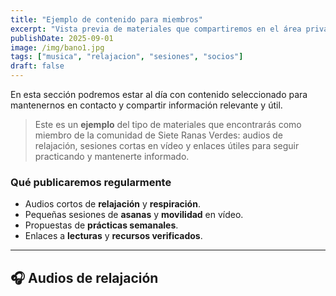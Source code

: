 ```yaml
---
title: "Ejemplo de contenido para miembros"
excerpt: "Vista previa de materiales que compartiremos en el área privada: música de relajación, sesiones en vídeo y recursos de calidad."
publishDate: 2025-09-01
image: /img/bano1.jpg
tags: ["musica", "relajacion", "sesiones", "socios"]
draft: false
---
```



En esta sección podremos estar al día con contenido seleccionado para mantenernos en contacto y compartir información relevante y útil.

> Este es un **ejemplo** del tipo de materiales que encontrarás como miembro de la comunidad de Siete Ranas Verdes: audios de relajación, sesiones cortas en vídeo y enlaces útiles para seguir practicando y mantenerte informado.

### Qué publicaremos regularmente

- Audios cortos de **relajación** y **respiración**.
- Pequeñas sesiones de **asanas** y **movilidad** en vídeo.
- Propuestas de **prácticas semanales**.
- Enlaces a **lecturas** y **recursos verificados**.

---

## 🎧 Audios de relajación

<Audio src="/audio/relax.mp3" title="Relajación guiada · sonido ambiente y respiración" />

---

## 📚 Recursos recomendados, enlaces a publicaciones o artículos especializados

Para aprender más sobre los beneficios del yoga, te recomendamos este artículo:

- **Yoga para la salud (NIH)**: <a href="https://salud.nih.gov/recursos-de-salud/nih-noticias-de-salud/yoga-para-la-salud/yoga-para-la-salud" target="_blank" rel="noopener noreferrer">salud.nih.gov</a>

---

## 🎥 Sesiones breves en YouTube

<YouTube id="c3RqZZLhUG4" title="Respiración consciente" />

---

## 📸 Publicación en Instagram

<Instagram url="https://www.instagram.com/p/DLrXhgsoOQD/" caption="Publicación de Instagram" />

---

## 🎬 Vídeos en TikTok

<TikTok
  url="https://www.tiktok.com/@soul_mind_body/video/6964433291302718725"
  caption="Vídeo de TikTok sobre respiración"
/>
